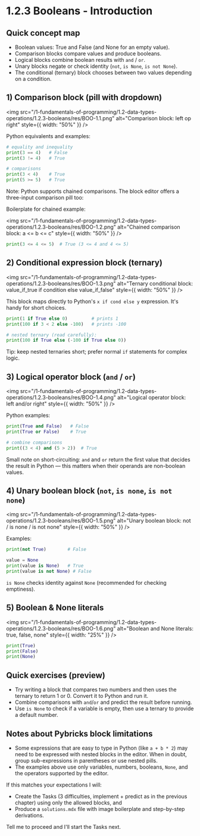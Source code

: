 
<Meta title="1. Fundamentals of Programming/1.2 Data Types & Operations/1.2.3 Booleans/1.2.3.1 Introduction" />

# 1.2.3 Booleans - Introduction

## Quick concept map

- Boolean values: True and False (and None for an empty value).
- Comparison blocks compare values and produce booleans.
- Logical blocks combine boolean results with `and` / `or`.
- Unary blocks negate or check identity (`not`, `is None`, `is not None`).
- The conditional (ternary) block chooses between two values depending on a condition.

## 1) Comparison block (pill with dropdown)

<img
  src="/1-fundamentals-of-programming/1.2-data-types-operations/1.2.3-booleans/res/BOO-1.1.png"
  alt="Comparison block: left op right"
  style={{ width: "50%" }}
/>

Python equivalents and examples:

```python
# equality and inequality
print(3 == 4)   # False
print(3 != 4)   # True

# comparisons
print(3 < 4)    # True
print(5 >= 5)   # True
```

Note: Python supports chained comparisons. The block editor offers a three-input comparison pill too:

Boilerplate for chained example:

<img
  src="/1-fundamentals-of-programming/1.2-data-types-operations/1.2.3-booleans/res/BOO-1.2.png"
  alt="Chained comparison block: a <= b <= c"
  style={{ width: "50%" }}
/>

```python
print(3 <= 4 <= 5)  # True (3 <= 4 and 4 <= 5)
```

## 2) Conditional expression block (ternary)

<img
  src="/1-fundamentals-of-programming/1.2-data-types-operations/1.2.3-booleans/res/BOO-1.3.png"
  alt="Ternary conditional block: value_if_true if condition else value_if_false"
  style={{ width: "50%" }}
/>

This block maps directly to Python's `x if cond else y` expression. It's handy for short choices.

```python
print(1 if True else 0)         # prints 1
print(100 if 3 < 2 else -100)   # prints -100

# nested ternary (read carefully):
print(100 if True else (-100 if True else 0))
```

Tip: keep nested ternaries short; prefer normal `if` statements for complex logic.

## 3) Logical operator block (`and` / `or`)

<img
  src="/1-fundamentals-of-programming/1.2-data-types-operations/1.2.3-booleans/res/BOO-1.4.png"
  alt="Logical operator block: left and/or right"
  style={{ width: "50%" }}
/>

Python examples:

```python
print(True and False)   # False
print(True or False)    # True

# combine comparisons
print((3 < 4) and (5 > 2))  # True
```

Small note on short-circuiting: `and` and `or` return the first value that decides the result in Python — this matters when their operands are non-boolean values.

## 4) Unary boolean block (`not`, `is none`, `is not none`)

<img
  src="/1-fundamentals-of-programming/1.2-data-types-operations/1.2.3-booleans/res/BOO-1.5.png"
  alt="Unary boolean block: not / is none / is not none"
  style={{ width: "50%" }}
/>

Examples:

```python
print(not True)        # False

value = None
print(value is None)   # True
print(value is not None) # False
```

`is None` checks identity against `None` (recommended for checking emptiness).

## 5) Boolean & None literals

<img
  src="/1-fundamentals-of-programming/1.2-data-types-operations/1.2.3-booleans/res/BOO-1.6.png"
  alt="Boolean and None literals: true, false, none"
  style={{ width: "25%" }}
/>

```python
print(True)
print(False)
print(None)
```

## Quick exercises (preview)

- Try writing a block that compares two numbers and then uses the ternary to return 1 or 0. Convert it to Python and run it.
- Combine comparisons with `and`/`or` and predict the result before running.
- Use `is None` to check if a variable is empty, then use a ternary to provide a default number.

## Notes about Pybricks block limitations

- Some expressions that are easy to type in Python (like `a + b * 2`) may need to be expressed with nested blocks in the editor. When in doubt, group sub-expressions in parentheses or use nested pills.
- The examples above use only variables, numbers, booleans, `None`, and the operators supported by the editor.

If this matches your expectations I will:

- Create the Tasks (3 difficulties, implement + predict as in the previous chapter) using only the allowed blocks, and
- Produce a `solutions.mdx` file with image boilerplate and step-by-step derivations.

Tell me to proceed and I'll start the Tasks next.

